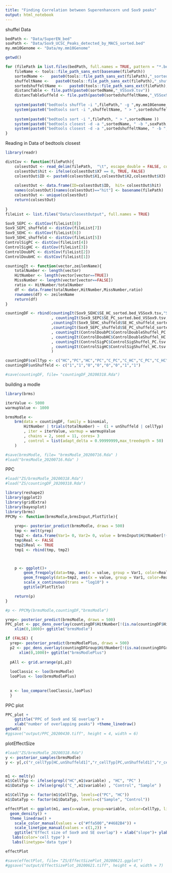 ```yaml
---
title: "Finding Correlation between Superenhancern und Sox9 peaks"
output: html_notebook
---
```


shuffel Data
```r
bedPath <- "Data/SuperEN_bed"
soxPath <- "Data/Sox9_UCSC_Peaks_detected_by_MACS_sorted.bed"
my.mm10Genome <- "Data/my.mm10Genome"

getwd()

for (filePath in list.files(bedPath, full.names = TRUE, pattern = "*.bed")) {
    fileName <- tools::file_path_sans_ext(basename(filePath))
    sortedName <-   paste0(tools::file_path_sans_ext(filePath),"_sorted.bed")
    shuffeltName <-   paste0(tools::file_path_sans_ext(filePath),"_shuffeld.bed")
    sortedshuffeltName <-   paste0(tools::file_path_sans_ext(filePath),"_shuffeld_sorted.bed")
    distancTable <- file.path(paste0(sortedName,"_VSSox9.tsv"))
    distancTableSuffeld <- file.path(paste0(sortedshuffeltName,"_VSSox9.tsv"))
    
    system(paste0("bedtools shuffle -i ",filePath," -g ",my.mm10Genome," > ",shuffeltName))
    system(paste0("bedtools sort -i ",shuffeltName, " > ",sortedshuffeltName ))
    
    system(paste0("bedtools sort -i ",filePath, " > ",sortedName ))
    system(paste0("bedtools closest -d -a ",sortedName, " -b ",soxPath, " > ", distancTable ))
    system(paste0("bedtools closest -d -a ",sortedshuffeltName, " -b ",soxPath, " > ", distancTableSuffeld ))
}

```


Reading in Data of bedtools closest
```r
library(readr)

distCov <- function(filePath){
    colsestOut <- read_delim(filePath,  "\t", escape_double = FALSE, col_names = FALSE, trim_ws = TRUE)
    colsestOut$hit <- ifelse(colsestOut$X7 == 0, TRUE, FALSE)
    colsestOut$ID <- paste0(colsestOut$X1,colsestOut$X2,colsestOut$X3)
    
    colsestOut <- data.frame(ID=colsestOut$ID,  hit= colsestOut$hit)
    names(colsestOut)[names(colsestOut)=="hit"] <- basename(filePath)
    colsestOut <- unique(colsestOut)
    return(colsestOut)
    
}
fileList <- list.files("Data/closestOutput", full.names = TRUE)

Sox9_SEPC <- distCov(fileList[8])
Sox9_SEPC_shuffeld <- distCov(fileList[7])
Sox9_SEHC <- distCov(fileList[6])
Sox9_SEHC_shuffeld <- distCov(fileList[5])
ControlSigPC <- distCov(fileList[4])
ControlSigHC <- distCov(fileList[3])
ControlDoubPC <- distCov(fileList[2])
ControlDoubHC <- distCov(fileList[1])
```


```r
countingIt <- function(vector,zeilenName){
    totalNumber <- length(vector)
    HitNumber <- length(vector[vector==TRUE])
    MissNumber <- length(vector[vector==FALSE])
    ratio <- HitNumber/totalNumber
    df <- data.frame(totalNumber,HitNumber,MissNumber,ratio)
    rownames(df) <- zeilenName
    return(df)
}

countingDF <- rbind(countingIt(Sox9_SEHC$SE_HC_sorted.bed_VSSox9.tsv,"Sox9_SEHC")
                    , countingIt(Sox9_SEPC$SE_PC_sorted.bed_VSSox9.tsv,"Sox9_SEPC")
                    ,countingIt(Sox9_SEHC_shuffeld$SE_HC_shuffeld_sorted.bed_VSSox9.tsv,"Sox9_SEHC_shuffeld")
                    ,countingIt(Sox9_SEPC_shuffeld$SE_PC_shuffeld_sorted.bed_VSSox9.tsv,"Sox9_SEPC_shuffeld")
                    , countingIt(ControlDoubPC$ControlDoubleShuffel_PC.tsv ,"ControlDoubPC")
                    , countingIt(ControlDoubHC$ControlDoubleShuffel_HC.tsv    ,"ControlDoubHC")
                    , countingIt(ControlSigPC$ControlSigShuffel_PC.tsv    ,"ControlSigPC")
                    , countingIt(ControlSigHC$ControlSigShuffel_HC.tsv    ,"ControlSigHC")
                    )

countingDF$cellTyp <- c("HC","PC","HC","PC","C_PC","C_HC","C_PC","C_HC")
countingDF$unShuffeld <- c("1","1","0","0","0","0","1","1")

#save(countingDF, file= "countingDF_20200318.Rda")
```

building a modle
```r
library(brms)

iterValue <- 5000
warmupValue <- 1000

brmsModle <-
	brm(data = countingDF, family = binomial,
		HitNumber | trials(totalNumber) ~  (1 + unShuffeld | cellTyp) 
		, iter = iterValue, warmup = warmupValue
		, chains = 2, seed = 11, cores= 3
		, control = list(adapt_delta = 0.99999999,max_treedepth = 50)
	)

#save(brmsModle, file= "brmsModle_20200716.Rda" )
#load("brmsModle_20200716.Rda" )
```

PPC
```r
#load("ZS/brmsModle_20200318.Rda")
#load("ZS/countingDF_20200318.Rda")

library(reshape2)
library(ggplot2)
library(gridExtra)
library(bayesplot)
library(brms)
PPCMy <- function(brmsModle,brmsInput,PlotTitle){
	
	yrep<- posterior_predict(brmsModle, draws = 500)
	tmp <- melt(yrep)
	tmp2 <- data.frame(Var1= 0, Var2= 0, value = brmsInput$HitNumber[!(is.na(brmsInput$HitNumber))])
	tmp$Real <- FALSE
	tmp2$Real <- TRUE
	tmp1 <- rbind(tmp, tmp2)



	p <- ggplot()+
		geom_freqpoly(data=tmp, aes(x = value, group = Var1, color=Real)) +
		geom_freqpoly(data=tmp2, aes(x = value, group = Var1, color=Real)) +
		scale_x_continuous(trans = "log10") +
		ggtitle(PlotTitle)

	return(p)
}

#p <- PPCMy(brmsModle,countingDF,"brmsModle")

yrep<- posterior_predict(brmsModle, draws = 500)
PPC_plot <- ppc_dens_overlay(countingDF$HitNumber[!(is.na(countingDF$HitNumber))], yrep[1:100, ]) +
    xlim(0,1000)+ ggtitle("brmsModle")

if (FALSE) {
  yrep<- posterior_predict(brmsModlePlus, draws = 500)
  p2 <- ppc_dens_overlay(countingDFGroup$HitNumber[!(is.na(countingDFGroup$HitNumber))], yrep[1:100, ]) +
      xlim(0,1000)+ ggtitle("brmsModlePlus")
  
  pAll <- grid.arrange(p1,p2)
  
  looClassic <- loo(brmsModle)
  looPlus <- loo(brmsModlePlus)
  
  
  x <- loo_compare(looClassic,looPlus)
  }

```

PPC plot
```r
PPC_plot +
    ggtitle("PPC of Sox9 and SE overlap") +
    xlab("number of overlapping peaks") +theme_linedraw() 
getwd()
#ggsave("output/PPC_20200430.tiff", height = 4, width = 6)
```


plotEffectSize
```r
#load("ZS/brmsModle_20200318.Rda")
y <- posterior_samples(brmsModle)
y <- y[,c("r_cellTyp[HC,unShuffeld1]","r_cellTyp[PC,unShuffeld1]","r_cellTyp[C_HC,unShuffeld1]","r_cellTyp[C_PC,unShuffeld1]" )]


m1 <- melt(y)
m1$CellTyp <- ifelse(grepl("HC",m1$variable) , "HC", "PC" ) 
m1$DataTyp <- ifelse(grepl("C_",m1$variable) , "Control", "Sample" ) 

m1$CellTyp <- factor(m1$CellTyp, levels=c("PC", "HC"))
m1$DataTyp <- factor(m1$DataTyp, levels=c("Sample", "Control"))

effectPlot <- ggplot(m1, aes(x=value, group=variable, color=CellTyp, linetype= DataTyp))+
  geom_density() +
  theme_linedraw() +
    scale_color_manual(values = c("#ffa500","#4682B4")) +
    scale_linetype_manual(values = c(1,2)) +
    ggtitle("Effect size of Sox9 and SE overlap") + xlab("slope")+ ylab("")+
   labs(color='cell type') +
   labs(linetype='data type') 

effectPlot

#save(effectPlot, file= "ZS/EffectSizePlot_20200621.ggplot")
#ggsave("output/EffectSizePlot_20200621.tiff", height = 4, width = 7)
```
